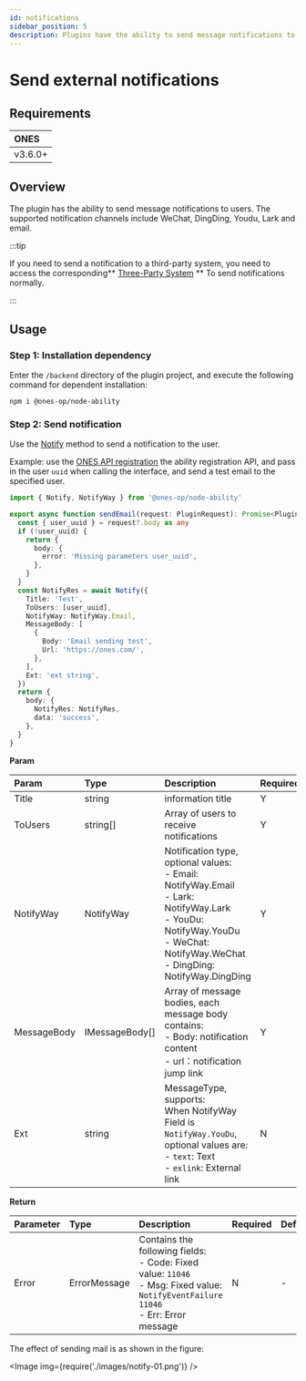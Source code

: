 ```yaml
---
id: notifications
sidebar_position: 5
description: Plugins have the ability to send message notifications to users, supporting various notification channels such as WeChat, DingTalk, Youdu, Feishu, and email.
---
```



# Send external notifications

## Requirements

| ONES    |
| :------ |
| v3.6.0+ |

## Overview

The plugin has the ability to send message notifications to users. The supported notification channels include WeChat, DingDing, Youdu, Lark and email.

:::tip

If you need to send a notification to a third-party system, you need to access the corresponding** [Three-Party System](../business/account/synchronize-with-third-party-system/synchronize-with-third-party-system.mdx) ** To send notifications normally.

:::

## Usage

### Step 1: Installation dependency

Enter the `/backend` directory of the plugin project, and execute the following command for dependent installation:

```shell
npm i @ones-op/node-ability
```

### Step 2: Send notification

Use the [Notify](../../reference/packages/node-ability/node-ability.mdx#Notify) method to send a notification to the user.

Example: use the [ONES API registration](../business/ONES-API/ONES-API-registration) the ability registration API, and pass in the user `uuid` when calling the interface, and send a test email to the specified user.

```typescript
import { Notify, NotifyWay } from '@ones-op/node-ability'

export async function sendEmail(request: PluginRequest): Promise<PluginResponse> {
  const { user_uuid } = request?.body as any
  if (!user_uuid) {
    return {
      body: {
        error: 'Missing parameters user_uuid',
      },
    }
  }
  const NotifyRes = await Notify({
    Title: 'Test',
    ToUsers: [user_uuid],
    NotifyWay: NotifyWay.Email,
    MessageBody: [
      {
        Body: 'Email sending test',
        Url: 'https://ones.com/',
      },
    ],
    Ext: 'ext string',
  })
  return {
    body: {
      NotifyRes: NotifyRes,
      data: 'success',
    },
  }
}
```

**Param**

| **Param**   | **Type**       | **Description**                                                                                                                                                                                 | **Required** | **Default** |
| :---------- | :------------- | :---------------------------------------------------------------------------------------------------------------------------------------------------------------------------------------------- | :----------- | :---------- |
| Title       | string         | information title                                                                                                                                                                               | Y            | -           |
| ToUsers     | string[]       | Array of users to receive notifications                                                                                                                                                         | Y            | -           |
| NotifyWay   | NotifyWay      | Notification type, optional values:<br />- Email: NotifyWay.Email<br />- Lark: NotifyWay.Lark<br />- YouDu: NotifyWay.YouDu<br />- WeChat: NotifyWay.WeChat<br />- DingDing: NotifyWay.DingDing | Y            | -           |
| MessageBody | IMessageBody[] | Array of message bodies, each message body contains:<br />- Body: notification content<br />- url：notification jump link                                                                       | Y            | -           |
| Ext         | string         | MessageType, supports:<br/>When NotifyWay Field is `NotifyWay.YouDu`, optional values are:<br/>- `text`: Text<br />- `exlink`: External link                                                    | N            | -           |

**Return**

| **Parameter** | **Type**     | **Description**                                                                                                                                | **Required** | **Default** |
| :------------ | :----------- | :--------------------------------------------------------------------------------------------------------------------------------------------- | :----------- | :---------- |
| Error         | ErrorMessage | Contains the following fields:<br />- Code: Fixed value: `11046`<br />- Msg: Fixed value: `NotifyEventFailure 11046`<br />- Err: Error message | N            | -           |

The effect of sending mail is as shown in the figure:

<Image img={require('./images/notify-01.png')} />
